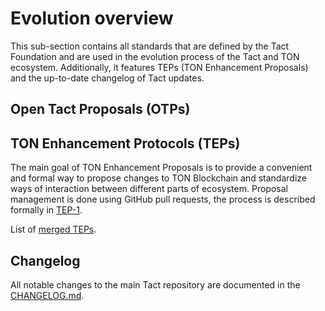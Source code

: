 # Evolution overview


This sub-section contains all standards that are defined by the Tact Foundation and are used in the evolution process of the Tact and TON ecosystem.
Additionally, it features TEPs (TON Enhancement Proposals) and the up-to-date changelog of Tact updates.

## Open Tact Proposals (OTPs)

<Cards>
  <Cards.Card
    arrow
    title="OTP-001"
    href="/ref/evolution/OTP-001"
  />
  <Cards.Card
    arrow
    title="OTP-002"
    href="/ref/evolution/OTP-002"
  />
  <Cards.Card
    arrow
    title="OTP-003"
    href="/ref/evolution/OTP-003"
  />
  <Cards.Card
    arrow
    title="OTP-004"
    href="/ref/evolution/OTP-004"
  />
  <Cards.Card
    arrow
    title="OTP-005"
    href="/ref/evolution/OTP-005"
  />
  <Cards.Card
    arrow
    title="OTP-006"
    href="/ref/evolution/OTP-006"
  />
</Cards>

## TON Enhancement Protocols (TEPs)

The main goal of TON Enhancement Proposals is to provide a convenient and formal way to propose changes to TON Blockchain and standardize ways of interaction between different parts of ecosystem. Proposal management is done using GitHub pull requests, the process is described formally in [TEP-1](https://github.com/ton-blockchain/TEPs/blob/master/text/0001-tep-lifecycle.md).

List of [merged TEPs](https://github.com/ton-blockchain/TEPs#merged-teps).

## Changelog

All notable changes to the main Tact repository are documented in the [CHANGELOG.md](https://github.com/tact-lang/tact/blob/main/CHANGELOG.md).
